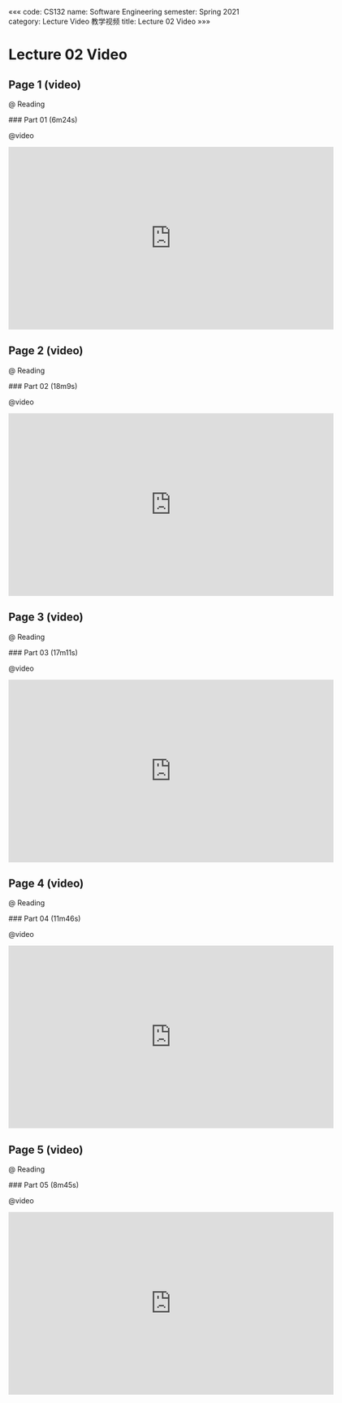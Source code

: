 «««
code: CS132
name: Software Engineering
semester: Spring 2021
category: Lecture Video 教学视频
title: Lecture 02 Video
»»»

# Lecture 02 Video

## Page 1 (video)

@ Reading

<div class="markdown-body">
### Part 01 (6m24s)
</div>

@video

<iframe src="https://watchsb.com/e/kuj1yj6nmlg3.html" frameborder=0 marginwidth=0 marginheight=0 scrolling=no width=640 height=360 allowfullscreen></iframe>


## Page 2 (video)

@ Reading

<div class="markdown-body">
### Part 02 (18m9s)
</div>

@video

<iframe src="https://watchsb.com/e/abpps442o1uq.html" frameborder=0 marginwidth=0 marginheight=0 scrolling=no width=640 height=360 allowfullscreen></iframe>


## Page 3 (video)

@ Reading

<div class="markdown-body">
### Part 03 (17m11s)
</div>

@video

<iframe src="https://watchsb.com/e/aa66veqlh5n4.html" frameborder=0 marginwidth=0 marginheight=0 scrolling=no width=640 height=360 allowfullscreen></iframe>


## Page 4 (video)

@ Reading

<div class="markdown-body">
### Part 04 (11m46s)
</div>

@video

<iframe src="https://watchsb.com/e/23k81rxyidno.html" frameborder=0 marginwidth=0 marginheight=0 scrolling=no width=640 height=360 allowfullscreen></iframe>


## Page 5 (video)

@ Reading

<div class="markdown-body">
### Part 05 (8m45s)
</div>

@video

<iframe src="https://watchsb.com/e/khzqu2ehv3w2.html" frameborder=0 marginwidth=0 marginheight=0 scrolling=no width=640 height=360 allowfullscreen></iframe>


